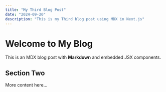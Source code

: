 ```yaml
---
title: "My Third Blog Post"
date: "2024-09-20"
description: "This is my Third blog post using MDX in Next.js"
---
```


# Welcome to My Blog

This is an MDX blog post with **Markdown** and embedded JSX components.

<CustomComponent />

## Section Two

More content here...

